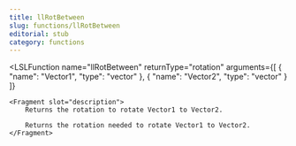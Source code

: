 ```yaml
---
title: llRotBetween
slug: functions/llRotBetween
editorial: stub
category: functions
---
```


<LSLFunction
	name="llRotBetween"
	returnType="rotation"
	arguments={[
	{
		"name": "Vector1",
		"type": "vector"
	},
	{
		"name": "Vector2",
		"type": "vector"
	}
]}
>
	<Fragment slot="description">
		Returns the rotation to rotate Vector1 to Vector2.
		
		Returns the rotation needed to rotate Vector1 to Vector2.
	</Fragment>
</LSLFunction>
